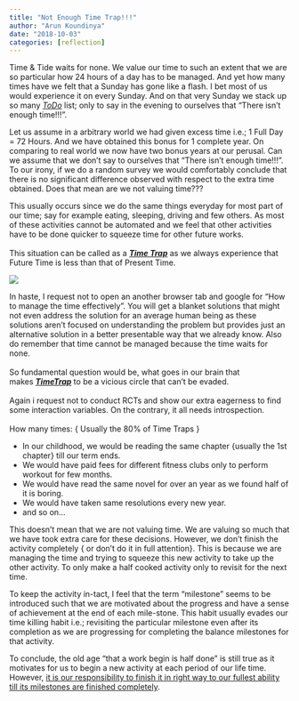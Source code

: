 ```yaml
---
title: "Not Enough Time Trap!!!"
author: "Arun Koundinya"
date: "2018-10-03"
categories: [reflection]
---
```


Time & Tide waits for none. We value our time to such an extent that we are so particular how 24 hours of a day has to be managed. And yet how many times have we felt that a Sunday has gone like a flash. I bet most of us would experience it on every Sunday. And on that very Sunday we stack up so many [*ToDo*]{.underline} list; only to say in the evening to ourselves that "There isn't enough time!!!".

Let us assume in a arbitrary world we had given excess time i.e.; 1 Full Day = 72 Hours. And we have obtained this bonus for 1 complete year. On comparing to real world we now have two bonus years at our perusal. Can we assume that we don't say to ourselves that "There isn't enough time!!!". To our irony, if we do a random survey we would comfortably conclude that there is no significant difference observed with respect to the extra time obtained. Does that mean are we not valuing time???

This usually occurs since we do the same things everyday for most part of our time; say for example eating, sleeping, driving and few others. As most of these activities cannot be automated and we feel that other activities have to be done quicker to squeeze time for other future works.\
\
This situation can be called as a [***Time Trap***]{.underline} as we always experience that Future Time is less than that of Present Time.

![](time.jpeg){fig-align="center"}

In haste, I request not to open an another browser tab and google for "How to manage the time effectively". You will get a blanket solutions that might not even address the solution for an average human being as these solutions aren't focused on understanding the problem but provides just an alternative solution in a better presentable way that we already know. Also do remember that time cannot be managed because the time waits for none.\
\
So fundamental question would be, what goes in our brain that makes [***TimeTrap***]{.underline} to be a vicious circle that can't be evaded.\
\
Again i request not to conduct RCTs and show our extra eagerness to find some interaction variables. On the contrary, it all needs introspection.\
\
How many times: { Usually the 80% of Time Traps }\

-   In our childhood, we would be reading the same chapter {usually the 1st chapter} till our term ends.
-   We would have paid fees for different fitness clubs only to perform workout for few months.
-   We would have read the same novel for over an year as we found half of it is boring.
-   We would have taken same resolutions every new year.
-   and so on...

This doesn't mean that we are not valuing time. We are valuing so much that we have took extra care for these decisions. However, we don't finish the activity completely { or don't do it in full attention}. This is because we are managing the time and trying to squeeze this new activity to take up the other activity. To only make a half cooked activity only to revisit for the next time.

To keep the activity in-tact, I feel that the term "milestone" seems to be introduced such that we are motivated about the progress and have a sense of achievement at the end of each mile-stone. This habit usually evades our time killing habit i.e.; revisiting the particular milestone even after its completion as we are progressing for completing the balance milestones for that activity.

To conclude, the old age "that a work begin is half done" is still true as it motivates for us to begin a new activity at each period of our life time. However, [it is our responsibility to finish it in right way to our fullest ability till its milestones are finished completely]{.underline}.